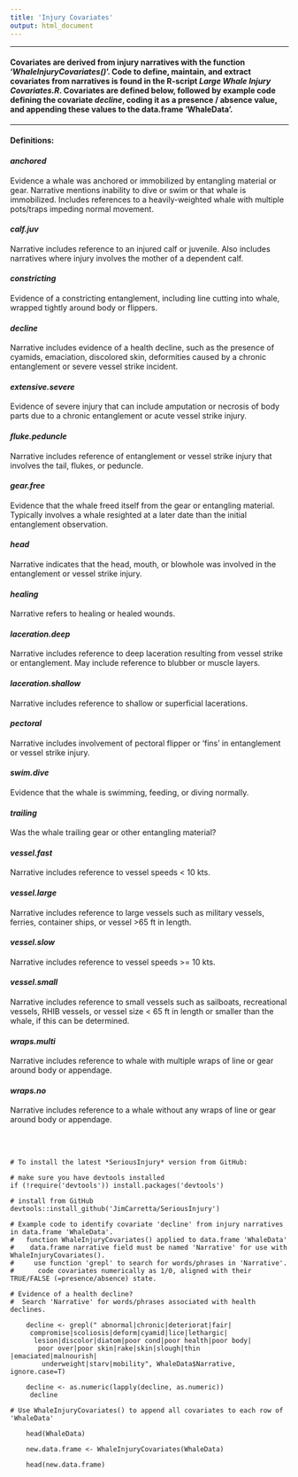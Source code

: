 ```yaml
---
title: 'Injury Covariates'
output: html_document
---
```

****
#### Covariates are derived from injury narratives with the function '*WhaleInjuryCovariates()*'. Code to define, maintain, and extract covariates from narratives is found in the R-script *Large Whale Injury Covariates.R*. Covariates are defined below, followed by example code defining the covariate *decline*, coding it as a presence / absence value, and appending these values to the data.frame 'WhaleData'.
  
****
  
#### Definitions:

#### <b>*anchored*</b>
<p>Evidence a whale was anchored or immobilized by                                entangling material or gear.  Narrative mentions                                  inability to dive or swim or that whale is                                        immobilized. Includes references to a                                             heavily-weighted whale with multiple pots/traps                                   impeding normal movement.</p>

#### <b>*calf.juv*</b>
<p>Narrative includes reference to an injured calf or juvenile. Also includes narratives where injury involves the mother of a dependent calf.</p>

#### <b>*constricting*</b>
<p>Evidence of a constricting entanglement, including line cutting into whale, wrapped tightly around body or flippers.</p>

#### <b>*decline*</b>
<p>Narrative includes evidence of a health decline, such as the presence of cyamids, emaciation, discolored skin, deformities caused by a chronic entanglement or severe vessel strike incident.</p>

#### <b>*extensive.severe*</b>	
<p>Evidence of severe injury that can include amputation or necrosis of body parts due to a chronic entanglement or acute vessel strike injury.</p> 

#### <b>*fluke.peduncle*</b>
<p>Narrative includes reference of entanglement or vessel strike injury that involves the tail, flukes, or peduncle.</p>

#### <b>*gear.free*</b>	
<p>Evidence that the whale freed itself from the gear or entangling material. Typically involves a whale resighted at a later date than the initial entanglement observation.</p>

#### <b>*head*</b>	
<p>Narrative indicates that the head, mouth, or blowhole was involved in the entanglement or vessel strike injury.</p>

#### <b>*healing*</b>
<p>Narrative refers to healing or healed wounds.</p>

#### <b>*laceration.deep*</b>
<p>Narrative includes reference to deep laceration resulting from vessel strike or entanglement. May include reference to blubber or muscle layers.</p>

#### <b>*laceration.shallow*</b>
<p>Narrative includes reference to shallow or superficial lacerations.</p>

#### <b>*pectoral*</b>
<p>Narrative includes involvement of pectoral flipper or ‘fins’ in entanglement or vessel strike injury.</p>

#### <b>*swim.dive*</b>
<p>Evidence that the whale is swimming, feeding, or diving normally.</p>

#### <b>*trailing*</b>			
<p>Was the whale trailing gear or other entangling material?</p>

#### <b>*vessel.fast*</b>
<p>Narrative includes reference to vessel speeds < 10 kts.</p>

#### <b>*vessel.large*</b>
<p>Narrative includes reference to large vessels such as military vessels, ferries, container ships, or vessel >65 ft in length.</p>

#### <b>*vessel.slow*</b>
<p>Narrative includes reference to vessel speeds >= 10 kts.</p>

#### <b>*vessel.small*</b>
<p>Narrative includes reference to small vessels such as sailboats, recreational vessels, RHIB vessels, or vessel size < 65 ft in length or smaller than the whale, if this can be determined.</p>

#### <b>*wraps.multi*</b>
<p>Narrative includes reference to whale with  multiple wraps of line or gear around body or appendage.</p>

#### <b>*wraps.no*</b>
<p>Narrative includes reference to a whale without any wraps of line or gear around body or appendage.</p>

<br><br>

```
# To install the latest *SeriousInjury* version from GitHub:

# make sure you have devtools installed
if (!require('devtools')) install.packages('devtools')

# install from GitHub
devtools::install_github('JimCarretta/SeriousInjury')

# Example code to identify covariate 'decline' from injury narratives in data.frame 'WhaleData'.
#   function WhaleInjuryCovariates() applied to data.frame 'WhaleData'
#    data.frame narrative field must be named 'Narrative' for use with WhaleInjuryCovariates().
#     use function 'grepl' to search for words/phrases in 'Narrative'.
#      code covariates numerically as 1/0, aligned with their TRUE/FALSE (=presence/absence) state.

# Evidence of a health decline? 
#  Search 'Narrative' for words/phrases associated with health declines.
    
    decline <- grepl(" abnormal|chronic|deteriorat|fair|
     compromise|scoliosis|deform|cyamid|lice|lethargic|
      lesion|discolor|diatom|poor cond|poor health|poor body|
       poor over|poor skin|rake|skin|slough|thin |emaciated|malnourish|
        underweight|starv|mobility", WhaleData$Narrative, ignore.case=T)
    
    decline <- as.numeric(lapply(decline, as.numeric))
     decline
    
# Use WhaleInjuryCovariates() to append all covariates to each row of 'WhaleData' 
    
    head(WhaleData)

    new.data.frame <- WhaleInjuryCovariates(WhaleData)

    head(new.data.frame)
    
```

